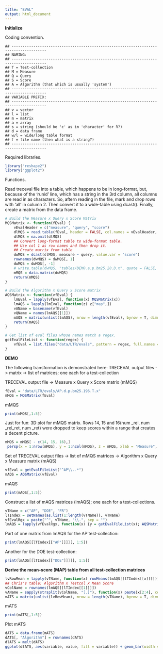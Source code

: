 ```yaml
---
title: "EVAL"
output: html_document
---
```


**Initialize**

Coding convention.

	## --------------------------------------------------------------------------------------
	## NAMING:
	## --------------------------------------------------------------------------------------
	## T = Test-collection
	## M = Measure
	## Q = Query
	## S = Score
	## A = Algorithm (that which is usually 'system')
	## --------------------------------------------------------------------------------------
	## VARIABLE PREFIX:
	## --------------------------------------------------------------------------------------
	## v = vector
	## l = list
	## m = matrix
	## a = array
	## s = string (should be 'c' as in 'character' for R?)
	## d = data frame
	## w/l = wide/long table format
	## f = file name (then what is a string?)
	## --------------------------------------------------------------------------------------

Required libraries.

```r
library("reshape2")
library("ggplot2")
```

Functions.

Read treceval file into a table, which happens to be in long-format, but, because of the 'runid' line, which has a string in the 3rd column, all columns are read in as characters. So, aftern reading in the file, mark and drop rows with 'all' in column 2\. Then convert it to a wide-table using dcast(). Finally, create a matrix from the data frame.

```r

# Build the Measure x Query x Score Matrix
MQSMatrix <- function(fEval) {
    vEvalHeader = c("measure", "query", "score")
    dlMQS = read.table(fEval, header = FALSE, col.names = vEvalHeader, na.strings = c("runid", "all"))
    dlMQS = na.omit(dlMQS)
    ## Convert long-format table to wide-format table.
    ## Use col 1 as row names and then drop it.
    ## Create matrix from table
    dwMQS = dcast(dlMQS, measure ~ query, value.var = "score")
    rownames(dwMQS) = dwMQS[, 1]
    dwMQS = dwMQS[, -1]
    # write.table(dwMQS, "tables/DEMO.a.p.bm25.20.D.x", quote = FALSE, row.names = FALSE)
    mMQS = data.matrix(dwMQS)
    return(mMQS)
}

# Build the Algorithm x Query x Score matrix
AQSMatrix <- function(vfEval) {
    lmEval = lapply(vfEval, function(x) MQSMatrix(x))
    lmAQS = lapply(lmEval, function(z) z["map",])
    vAName = basename(vfEval)
    vQName = names(lmAQS[[1]])
    mAQS = matrix(unlist(lmAQS), nrow = length(vfEval), byrow = T, dimnames = list(vAName, vQName))
    return(mAQS)
}

# Get list of eval files whose names match a regex.
getEvalFileList <- function(regex) {
    vfEval = list.files("data/LTR/evals", pattern = regex, full.names = TRUE)
}
```


**DEMO**

The following transformation is demonstrated here:
TRECEVAL output files -> matrix -> list of matrices; one each for a test-collection

TRECEVAL output file -> Measure x Query x Score matrix (mMQS)

```r
fEval = "data/LTR/evals/AP.d.p.bm25.196.T.x"
mMQS = MQSMatrix(fEval)
```

mMQS
```r
print(mMQS[,1:5])
```

Just for fun:
3D plot for mMQS matrix. Rows 14, 15 and 16(num \_rel, num \_rel\_ret, num \_ret) were dropped to keep scores within a range that creates a decent picture.

```r
mMQS = mMQS[ - c(14, 15, 16),]
 persp(x = 1:nrow(mMQS), y = 1:ncol(mMQS), z = mMQS, xlab = "Measure", ylab = "Query", zlab = "Score", theta = 30, phi = 30, col = "lightblue", shade = 0.25, ticktype = "detailed")
```

Set of TRECEVAL output files -> list of mMQS matrices -> Algorithm x Query x Measure matrix (mAQS)

```r
vfEval = getEvalFileList("^AP\\..*")
mAQS = AQSMatrix(vfEval)
```

mAQS
```r
print(mAQS[,1:5])
```

Construct a list of mAQS matrices (lmAQS); one each for a test-collections.

```r
vTName = c("AP", "DOE", "FR")
lTIndex = setNames(as.list(1:length(vTName)), vTName)
vfEvalRgx = paste("^", vTName, "\\.", sep = "")
lmAQS = lapply(vfEvalRgx, function(x) {y = getEvalFileList(x); AQSMatrix(y)})
```

Part of one matrix from lmAQS for the AP test-collection:
```r
print(lmAQS[[lTIndex[["AP"]]]][, 1:5])
```

Another for the DOE test-collection:
```r
print(lmAQS[[lTIndex[["DOE"]]]][, 1:5])
```

**Derive the mean-score (MAP) table from all test-collection matrices**

```r
lvRowMean = lapply(vTName, function(x) rowMeans(lmAQS[[lTIndex[[x]]]]))
## Chris's table: Algorithm x Testcol x Mean Score
vColName = rownames(lmAQS[[lTIndex[[1]]]])
vAName = sapply(strsplit(vColName, "[.]"), function(x) paste(x[2:4], collapse = "."))
mATS = matrix(unlist(lvRowMean), nrow = length(vTName), byrow = T, dimnames = list(vTName, vAName))
```

mATS
```r
print(mATS[,1:5])
```

Plot mATS
```r
dATS = data.frame(mATS)
dATS[, "Algorithm"] = rownames(dATS)
dlATS = melt(dATS)
ggplot(dlATS, aes(variable, value, fill = variable)) + geom_bar(width = 0.4, stat = "identity") + facet_grid(Algorithm ~ .) + theme(strip.text.x = element_text(size = 8, angle = 90), axis.text.x = element_text(angle = 90, vjust = 0.5, size = 6))
```

